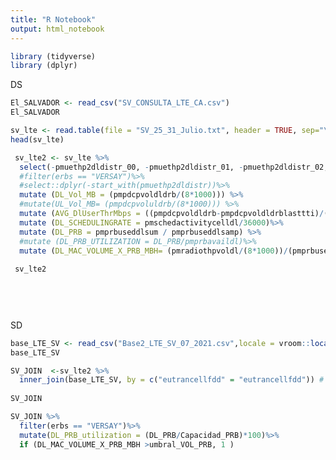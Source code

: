 ---
title: "R Notebook"
output: html_notebook
---

```{r}

library (tidyverse)
library (dplyr)

```


DS

```{r}
El_SALVADOR <- read_csv("SV_CONSULTA_LTE_CA.csv")
El_SALVADOR

```


```{r}
sv_lte <- read.table(file = "SV_25_31_Julio.txt", header = TRUE, sep="\t", row.names=NULL)
head(sv_lte)

```


```{r}

 sv_lte2 <- sv_lte %>%
  select(-pmuethp2dldistr_00, -pmuethp2dldistr_01, -pmuethp2dldistr_02, -pmuethp2dldistr_03, -pmuethp2dldistr_04, -pmuethp2dldistr_05, -pmuethp2dldistr_06, -pmuethp2dldistr_07, -pmuethp2dldistr_08, -pmuethp2dldistr_09, -pmuethp2dldistr_10,  -pmuethp2dldistr_11, -pmuethp2dldistr_12, -pmuethp2dldistr_13, -pmuethp2dldistr_14, -pmuethp2dldistr_15, -pmuethp2dldistr_16, -pmuethp2dldistr_17, -pmuethp2dldistr_18, -pmuethp2dldistr_19, -pmuethp2dldistr_20, -pmuethp2dldistr_21, -pmuethp2dldistr_22, -pmuethp2dldistr_23, -pmuethp2dldistr_24, -pmuethp2dldistr_25, -pmuethp2dldistr_26)%>%
  #filter(erbs == "VERSAY")%>%
  #select::dplyr(-start_with(pmuethp2dldistr))%>%
  mutate (DL_Vol_MB = (pmpdcpvoldldrb/(8*1000))) %>%
  #mutate(UL_Vol_MB= (pmpdcpvoluldrb/(8*1000))) %>%
  mutate (AVG_DlUserThrMbps = ((pmpdcpvoldldrb-pmpdcpvoldldrblasttti)/(pmuethptimedl/1000))/1000)%>%
  mutate (DL_SCHEDULINGRATE = pmschedactivitycelldl/36000)%>%
  mutate (DL_PRB = pmprbuseddlsum / pmprbuseddlsamp) %>%
  #mutate (DL_PRB_UTILIZATION = DL_PRB/pmprbavaildl)%>%
  mutate (DL_MAC_VOLUME_X_PRB_MBH= (pmradiothpvoldl/(8*1000))/(pmprbuseddlsum / pmprbuseddlsamp))
  
 sv_lte2
  

  
 

```

SD


```{r}
base_LTE_SV <- read_csv("Base2_LTE_SV_07_2021.csv",locale = vroom::locale(encoding = "CP1252"))
base_LTE_SV

```

```{r}
SV_JOIN  <-sv_lte2 %>%
  inner_join(base_LTE_SV, by = c("eutrancellfdd" = "eutrancellfdd")) # unicamente queda el id que es el comun de ambas tablas
  
SV_JOIN
```


```{r}
SV_JOIN %>%
  filter(erbs == "VERSAY")%>%
  mutate(DL_PRB_utilization = (DL_PRB/Capacidad_PRB)*100)%>%
  if (DL_MAC_VOLUME_X_PRB_MBH >umbral_VOL_PRB, 1 )

  

```

